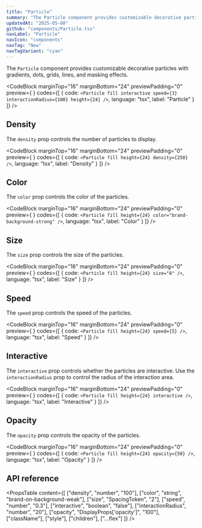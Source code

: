```yaml
---
title: "Particle"
summary: "The Particle component provides customizable decorative particles with gradients, dots, grids, lines, and masking effects."
updatedAt: "2025-05-08"
github: "components/Particle.tsx"
navLabel: "Particle"
navIcon: "components"
navTag: "New"
navTagVariant: "cyan"
---
```


The `Particle` component provides customizable decorative particles with gradients, dots, grids, lines, and masking effects.

<CodeBlock
  marginTop="16"
  marginBottom="24"
  previewPadding="0"
  preview={
    <Particle
      fill
      interactive
      speed={3}
      interactionRadius={100}
      height={24}
    />
  }
  codes={[
    {
      code:
`<Particle
      fill
      interactive
      speed={3}
      interactionRadius={100}
      height={24}
/>`,
      language: "tsx",
      label: "Particle"
    }
  ]}
/>

## Density

The `density` prop controls the number of particles to display.

<CodeBlock
  marginTop="16"
  marginBottom="24"
  previewPadding="0"
  preview={
    <Particle
      fill
      interactive
      height={24}
      density={250}
    />
  }
  codes={[
    {
      code:
`<Particle
      fill
      height={24}
      density={250}
/>`,
      language: "tsx",
      label: "Density"
    }
  ]}
/>

## Color

The `color` prop controls the color of the particles.

<CodeBlock
  marginTop="16"
  marginBottom="24"
  previewPadding="0"
  preview={
    <Particle
      fill
      interactive
      height={24}
      color="accent-solid-medium"
    />
  }
  codes={[
    {
      code:
`<Particle
      fill
      height={24}
      color="brand-background-strong"
/>`,
      language: "tsx",
      label: "Color"
    }
  ]}
/>

## Size

The `size` prop controls the size of the particles.

<CodeBlock
  marginTop="16"
  marginBottom="24"
  previewPadding="0"
  preview={
    <Particle
      fill
      interactive
      height={24}
      size="8"
    />
  }
  codes={[
    {
      code:
`<Particle
      fill
      height={24}
      size="8"
/>`,
      language: "tsx",
      label: "Size"
    }
  ]}
/>

## Speed

The `speed` prop controls the speed of the particles.

<CodeBlock
  marginTop="16"
  marginBottom="24"
  previewPadding="0"
  preview={
    <Particle
      fill
      height={24}
      speed={5}
    />
  }
  codes={[
    {
      code:
`<Particle
      fill
      height={24}
      speed={5}
/>`,
      language: "tsx",
      label: "Speed"
    }
  ]}
/>

## Interactive

The `interactive` prop controls whether the particles are interactive. Use the `interactionRadius` prop to control the radius of the interaction area.

<CodeBlock
  marginTop="16"
  marginBottom="24"
  previewPadding="0"
  preview={
    <Particle
      fill
      interactive
      height={24}
      interactionRadius={100}
    />
  }
  codes={[
    {
      code:
`<Particle
      fill
      height={24}
      interactive
/>`,
      language: "tsx",
      label: "Interactive"
    }
  ]}
/>

## Opacity

The `opacity` prop controls the opacity of the particles.

<CodeBlock
  marginTop="16"
  marginBottom="24"
  previewPadding="0"
  preview={
    <Particle
      fill
      interactive
      height={24}
      opacity={50}
    />
  }
  codes={[
    {
      code:
`<Particle
      fill
      height={24}
      opacity={50}
/>`,
      language: "tsx",
      label: "Opacity"
    }
  ]}
/>

## API reference

<PropsTable
  content={[
    ["density", "number", "100"],
    ["color", "string", "brand-on-background-weak"],
    ["size", "SpacingToken", "2"],
    ["speed", "number", "0.3"],
    ["interactive", "boolean", "false"],
    ["interactionRadius", "number", "20"],
    ["opacity", "DisplayProps['opacity']", "100"],
    ["className"],
    ["style"],
    ["children"],
    ["...flex"]
  ]}
/>
